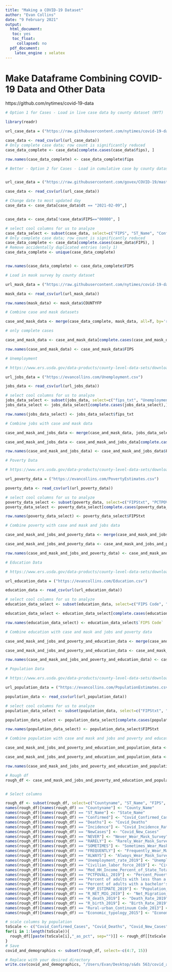 ```yaml
---
title: "Making a COVID-19 Dataset"
author: "Evan Collins"
date: "9 February 2021"
output:
  html_document:
   toc: yes
   toc_float:
     collapsed: no
  pdf_document:
    latex_engine : xelatex
---
```


# Make Dataframe Combining COVID-19 Data and Other Data

https://github.com/nytimes/covid-19-data


```r
# Option 1 for Cases - Load in live case data by county dataset (NYT)

library(readr)

url_case_data = ("https://raw.githubusercontent.com/nytimes/covid-19-data/master/live/us-counties.csv")

case_data <- read_csv(url(url_case_data))
# Only complete case data; row count is significantly reduced
case_data_complete <- case_data[complete.cases(case_data$fips), ]

row.names(case_data_complete) <- case_data_complete$fips
```

```r
# Better - Option 2 for Cases - Load in cumulative case by county dataset (JHU)


url_case_data = ("https://raw.githubusercontent.com/govex/COVID-19/master/data_tables/JHU_USCountymap/df_Counties2020.csv")

case_data <- read_csv(url(url_case_data))

# Change date to most updated day
case_data <- case_data[case_data$dt == "2021-02-09",]


case_data <- case_data[!case_data$FIPS=="00000", ]

# select cool columns for us to analyze
case_data_select <- subset(case_data, select=c("FIPS", "ST_Name", "Confirmed", "Deaths", "Population", "IncidenceRate", "NewCases"))
# Only complete case data; row count is significantly reduced
case_data_complete <- case_data[complete.cases(case_data$FIPS), ]
# Remove accidentally duplicated entries (only 1)
case_data_complete <- unique(case_data_complete)


row.names(case_data_complete) <- case_data_complete$FIPS
```


```r
# Load in mask survey by county dataset

url_mask_data = ("https://raw.githubusercontent.com/nytimes/covid-19-data/master/mask-use/mask-use-by-county.csv")

mask_data <- read_csv(url(url_mask_data))

row.names(mask_data) <- mask_data$COUNTYFP
```

```r
# Combine case and mask datasets

case_and_mask_data <- merge(case_data_complete, mask_data, all=T, by='row.names')

# only complete cases

case_and_mask_data <- case_and_mask_data[complete.cases(case_and_mask_data), ]

row.names(case_and_mask_data) <- case_and_mask_data$FIPS
```

```r
# Unemployment

# https://www.ers.usda.gov/data-products/county-level-data-sets/download-data/

url_jobs_data = ("https://evancollins.com/Unemployment.csv")

jobs_data <- read_csv(url(url_jobs_data))

# select cool columns for us to analyze
jobs_data_select <- subset(jobs_data, select=c("fips_txt", "Unemployment_rate_2019", "Median_Household_Income_2019", "Civilian_labor_force_2019", "Med_HH_Income_Percent_of_State_Total_2019"))
jobs_data_select <- jobs_data_select[complete.cases(jobs_data_select),]

row.names(jobs_data_select) <- jobs_data_select$fips_txt
```

```r
# Combine jobs with case and mask data

case_and_mask_and_jobs_data <- merge(case_and_mask_data, jobs_data_select, all=T, by='row.names')

case_and_mask_and_jobs_data <- case_and_mask_and_jobs_data[complete.cases(case_and_mask_and_jobs_data),]

row.names(case_and_mask_and_jobs_data) <- case_and_mask_and_jobs_data$FIPS
```

```r
# Poverty Data

# https://www.ers.usda.gov/data-products/county-level-data-sets/download-data/

url_poverty_data = ("https://evancollins.com/PovertyEstimates.csv")

poverty_data <- read_csv(url(url_poverty_data))

# select cool columns for us to analyze
poverty_data_select <- subset(poverty_data, select=c("FIPStxt", "PCTPOVALL_2019"))
poverty_data_select <- poverty_data_select[complete.cases(poverty_data_select),]

row.names(poverty_data_select) <- poverty_data_select$FIPStxt
```

```r
# Combine poverty with case and mask and jobs data

case_and_mask_and_jobs_and_poverty_data <- merge(case_and_mask_and_jobs_data, poverty_data_select, all=T, by='row.names')

case_and_mask_and_jobs_and_poverty_data <- case_and_mask_and_jobs_and_poverty_data[complete.cases(case_and_mask_and_jobs_and_poverty_data),]

row.names(case_and_mask_and_jobs_and_poverty_data) <- case_and_mask_and_jobs_and_poverty_data$FIPS
```

```r
# Education Data

# https://www.ers.usda.gov/data-products/county-level-data-sets/download-data/

url_education_data = ("https://evancollins.com/Education.csv")

education_data <- read_csv(url(url_education_data))

# select cool columns for us to analyze
education_data_select <- subset(education_data, select=c("FIPS Code", "Percent of adults with less than a high school diploma, 2014-18", "Percent of adults with a bachelor's degree or higher, 2014-18"))

education_data_select <- education_data_select[complete.cases(education_data_select),]

row.names(education_data_select) <- education_data_select$`FIPS Code`
```

```r
# Combine education with case and mask and jobs and poverty data

case_and_mask_and_jobs_and_poverty_and_education_data <- merge(case_and_mask_and_jobs_and_poverty_data, education_data_select, all=T, by='row.names')

case_and_mask_and_jobs_and_poverty_and_education_data <- case_and_mask_and_jobs_and_poverty_and_education_data[complete.cases(case_and_mask_and_jobs_and_poverty_and_education_data),]

row.names(case_and_mask_and_jobs_and_poverty_and_education_data) <- case_and_mask_and_jobs_and_poverty_and_education_data$FIPS
```


```r
# Population Data

# https://www.ers.usda.gov/data-products/county-level-data-sets/download-data/

url_population_data = ("https://evancollins.com/PopulationEstimates.csv")

population_data <- read_csv(url(url_population_data))

# select cool columns for us to analyze
population_data_select <- subset(population_data, select=c("FIPStxt", "POP_ESTIMATE_2019", "R_NET_MIG_2019", "R_death_2019", "R_birth_2019", "Rural-urban_Continuum Code_2013", "Economic_typology_2015"))

population_data_select <- population_data_select[complete.cases(population_data_select),]

row.names(population_data_select) <- population_data_select$FIPStxt
```

```r
# Combine population with case and mask and jobs and poverty and education data

case_and_mask_and_jobs_and_poverty_and_education_and_population_data <- merge(case_and_mask_and_jobs_and_poverty_and_education_data, population_data_select, all=T, by='row.names')

case_and_mask_and_jobs_and_poverty_and_education_and_population_data <- case_and_mask_and_jobs_and_poverty_and_education_and_population_data[complete.cases(case_and_mask_and_jobs_and_poverty_and_education_and_population_data),]

row.names(case_and_mask_and_jobs_and_poverty_and_education_and_population_data) <- case_and_mask_and_jobs_and_poverty_and_education_and_population_data$FIPS
```

```r
# Rough df
rough_df <- case_and_mask_and_jobs_and_poverty_and_education_and_population_data


# Select columns

rough_df <- subset(rough_df, select=c("Countyname", "ST_Name", "FIPS", "Confirmed", "Deaths", "IncidenceRate", "NewCases", "NEVER", "RARELY", "SOMETIMES", "FREQUENTLY", "ALWAYS", "Unemployment_rate_2019", "Median_Household_Income_2019", "Civilian_labor_force_2019", "Med_HH_Income_Percent_of_State_Total_2019", "PCTPOVALL_2019", "Percent of adults with less than a high school diploma, 2014-18", "Percent of adults with a bachelor's degree or higher, 2014-18", "POP_ESTIMATE_2019", "R_NET_MIG_2019", "R_death_2019", "R_birth_2019", "Rural-urban_Continuum Code_2013", "Economic_typology_2015"))
names(rough_df)[names(rough_df) == "Countyname"] <- "County_Name"
names(rough_df)[names(rough_df) == "ST_Name"] <- "State_Name"
names(rough_df)[names(rough_df) == "Confirmed"] <- "Covid_Confirmed_Cases"
names(rough_df)[names(rough_df) == "Deaths"] <- "Covid_Deaths"
names(rough_df)[names(rough_df) == "Incidence"] <- "Covid_Incidence_Rate"
names(rough_df)[names(rough_df) == "NewCases"] <- "Covid_New_Cases"
names(rough_df)[names(rough_df) == "NEVER"] <- "Never_Wear_Mask_Survey"
names(rough_df)[names(rough_df) == "RARELY"] <- "Rarely_Wear_Mask_Survey"
names(rough_df)[names(rough_df) == "SOMETIMES"] <- "Sometimes_Wear_Mask_Survey"
names(rough_df)[names(rough_df) == "FREQUENTLY"] <- "Frequently_Wear_Mask_Survey"
names(rough_df)[names(rough_df) == "ALWAYS"] <- "Always_Wear_Mask_Survey"
names(rough_df)[names(rough_df) == "Unemployment_rate_2019"] <- "Unemployment_Rate_2019"
names(rough_df)[names(rough_df) == "Civilian_labor_force_2019"] <- "Civilian_Labor_Force_2019"
names(rough_df)[names(rough_df) == "Med_HH_Income_Percent_of_State_Total_2019"] <- "Median_Household_Income_Percent_of_State_Total_2019"
names(rough_df)[names(rough_df) == "PCTPOVALL_2019"] <- "Percent_Poverty_2019"
names(rough_df)[names(rough_df) == "Percent of adults with less than a high school diploma, 2014-18"] <- "Percent_Adults_Less_Than_HS"
names(rough_df)[names(rough_df) == "Percent of adults with a bachelor's degree or higher, 2014-18"] <- "Percent_Adults_Bachelors_or_Higher"
names(rough_df)[names(rough_df) == "POP_ESTIMATE_2019"] <- "Population_2019"
names(rough_df)[names(rough_df) == "R_NET_MIG_2019"] <- "Net_Migration_Rate_2019"
names(rough_df)[names(rough_df) == "R_death_2019"] <- "Death_Rate_2019"
names(rough_df)[names(rough_df) == "R_birth_2019"] <- "Birth_Rate_2019"
names(rough_df)[names(rough_df) == "Rural-urban_Continuum Code_2013"] <- "Rural_Urban_Code_2013"
names(rough_df)[names(rough_df) == "Economic_typology_2015"] <- "Economic_Typology_2015"
```

```r
# scale columns by population
toScale <- c("Covid_Confirmed_Cases", "Covid_Deaths", "Covid_New_Cases", "Civilian_Labor_Force_2019")
for(i in 1:length(toScale)){
  rough_df[[paste(toScale[i],"_as_pct", sep="")]] <- rough_df[[toScale[i]]] / rough_df$Population_2019
}
# Save
covid_and_demographics <- subset(rough_df, select=-c(4:7, 15))
```

```r
# Replace with your desired directory
write.csv(covid_and_demographics, "/Users/Evan/Desktop/s&ds 563/covid_and_demographics.csv")
```


